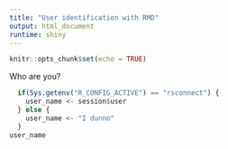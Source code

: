 ```yaml
---
title: "User identification with RMD"
output: html_document
runtime: shiny
---
```


```r
knitr::opts_chunk$set(echo = TRUE)
```

Who are you? 
```r
  if(Sys.getenv("R_CONFIG_ACTIVE") == "rsconnect") {
    user_name <- session$user
  } else {
    user_name <- "I dunno"
  }
user_name
```

